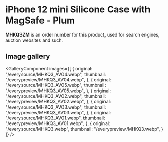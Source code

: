 
# iPhone 12 mini Silicone Case with MagSafe - Plum

<Callout type='info' emoji='👉🏻'>**MHKQ3ZM** is an order number for this product, used for search engines, auction websites and such.</Callout>

## Image gallery

<GalleryComponent
    images={[
      {
        original: "/everysource/MHKQ3_AV04.webp",
        thumbnail: "/everypreview/MHKQ3_AV04.webp",
      },
      {
        original: "/everysource/MHKQ3_AV05.webp",
        thumbnail: "/everypreview/MHKQ3_AV05.webp",
      },
      {
        original: "/everysource/MHKQ3_AV02.webp",
        thumbnail: "/everypreview/MHKQ3_AV02.webp",
      },
      {
        original: "/everysource/MHKQ3_AV03.webp",
        thumbnail: "/everypreview/MHKQ3_AV03.webp",
      },
      {
        original: "/everysource/MHKQ3_AV01.webp",
        thumbnail: "/everypreview/MHKQ3_AV01.webp",
      },
      {
        original: "/everysource/MHKQ3.webp",
        thumbnail: "/everypreview/MHKQ3.webp",
      }
    ]}
  />
